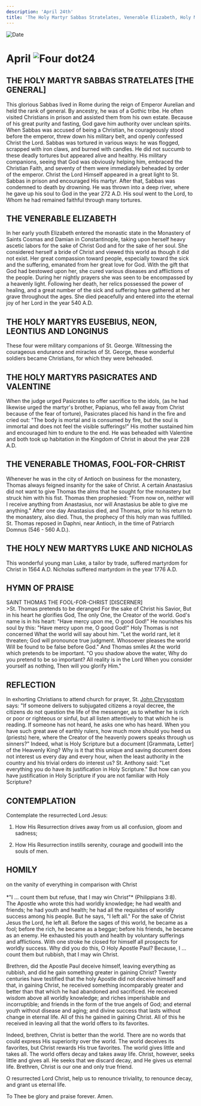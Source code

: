 ```yaml
---
description: 'April 24th'
title: 'The Holy Martyr Sabbas Stratelates, Venerable Elizabeth, Holy Martyrs Eusebius, Neon, Leontius, and Longinus, Holy Martyrs Pasicrates and Valentine, Venerable Thomas the Fool for Christ'
---
```


<CustomPaginator />
<RunningHead />

<Image src="/title-imprint.png" height={68} width={50} alt="Date" className="title-imprint"/>

# <div id="date">April <Image className="four-dot" src="/four-dot.png" height={15} width={15} alt="Four dot" />24</div>

## THE HOLY MARTYR SABBAS STRATELATES [THE GENERAL]

This glorious Sabbas lived in Rome during the reign of Emperor Aurelian and held the rank of general. By ancestry, he was of a Gothic tribe. He often visited Christians in prison and assisted them from his own estate. Because of his great purity and fasting, God gave him authority over unclean spirits. When Sabbas was accused of being a Christian, he courageously stood before the emperor, threw down his military belt, and openly confessed Christ the Lord. Sabbas was tortured in various ways: he was flogged, scrapped with iron claws, and burned with candles. He did not succumb to these deadly tortures but appeared alive and healthy. His military companions, seeing that God was obviously helping him, embraced the Christian Faith, and seventy of them were immediately beheaded by order of the emperor. Christ the Lord Himself appeared in a great light to St. Sabbas in prison and encouraged His martyr. After that, Sabbas was condemned to death by drowning. He was thrown into a deep river, where he gave up his soul to God in the year 272 A.D. His soul went to the Lord, to Whom he had remained faithful through many tortures.

## THE VENERABLE ELIZABETH

In her early youth Elizabeth entered the monastic state in the Monastery of Saints Cosmas and Damian in Constantinople, taking upon herself heavy ascetic labors for the sake of Christ God and for the sake of her soul. She considered herself a bride of Christ and viewed this world as though it did not exist. Her great compassion toward people, especially toward the sick and the suffering, emanated from her great love for God. With the gift that God had bestowed upon her, she cured various diseases and afflictions of the people. During her nightly prayers she was seen to be encompassed by a heavenly light. Following her death, her relics possessed the power of healing, and a great number of the sick and suffering have gathered at her grave throughout the ages. She died peacefully and entered into the eternal joy of her Lord in the year 540 A.D.

## THE HOLY MARTYRS EUSEBIUS, NEON, LEONTIUS AND LONGINUS

These four were military companions of St. George. Witnessing the courageous endurance and miracles of St. George, these wonderful soldiers became Christians, for which they were beheaded.

## THE HOLY MARTYRS PASICRATES AND VALENTINE

When the judge urged Pasicrates to offer sacrifice to the idols, (as he had likewise urged the martyr's brother, Papianus, who fell away from Christ because of the fear of torture), Pasicrates placed his hand in the fire and cried out: "The body is mortal and is consumed by fire, but the soul is immortal and does not feel the visible sufferings!" His mother sustained him and encouraged him to endure to the end. He was beheaded with Valentine and both took up habitation in the Kingdom of Christ in about the year 228 A.D.

## THE VENERABLE THOMAS, FOOL-FOR-CHRIST

Whenever he was in the city of Antioch on business for the monastery, Thomas always feigned insanity for the sake of Christ. A certain Anastasius did not want to give Thomas the alms that he sought for the monastery but struck him with his fist. Thomas then prophesied: "From now on, neither will I receive anything from Anastasius, nor will Anastasius be able to give me anything." After one day Anastasius died, and Thomas, prior to his return to the monastery, also died. Thus, the prophecy of this holy man was fulfilled. St. Thomas reposed in Daphni, near Antioch, in the time of Patriarch Domnus (546 - 560 A.D.).

## THE HOLY NEW MARTYRS LUKE AND NICHOLAS

This wonderful young man Luke, a tailor by trade, suffered martyrdom for Christ in 1564 A.D. Nicholas suffered martyrdom in the year 1776 A.D.


## HYMN OF PRAISE
<div style={{textAlign:'center', color:'crimson', fontWeight:'bold'}}>
SAINT THOMAS THE FOOL-FOR-CHRIST [DISCERNER]
</div>
>St. Thomas pretends to be deranged  
For the sake of Christ his Savior,  
But in his heart he glorifies God,  
The only One, the Creator of the world.  
God's name is in his heart:  
"Have mercy upon me, O good God!"  
He nourishes his soul by this:  
"Have mercy upon me, O good God!"  
Holy Thomas is not concerned  
What the world will say about him.  
"Let the world rant, let it threaten;  
God will pronounce true judgment.  
Whosoever pleases the world  
Will be found to be false before God."  
And Thomas smiles  
At the world which pretends to be important.  
"O you shadow above the water,  
Why do you pretend to be so important?  
All reality is in the Lord  
When you consider yourself as nothing,  
Then will you glorify Him."  


## REFLECTION

In exhorting Christians to attend church for prayer, St. [John Chrysostom](/november/13th) says: "If someone delivers to subjugated citizens a royal decree, the citizens do not question the life of the messenger, as to whether he is rich or poor or righteous or sinful, but all listen attentively to that which he is reading. If someone has not heard, he asks one who has heard. When you have such great awe of earthly rulers, how much more should you heed us (priests) here, where the Creator of the heavenly powers speaks through us sinners?" Indeed, what is Holy Scripture but a document [Grammata, Letter] of the Heavenly King? Why is it that this unique and saving document does not interest us every day and every hour, when the least authority in the country and his trivial orders do interest us? St. Anthony said: "Let everything you do have its justification in Holy Scripture." But how can you have justification in Holy Scripture if you are not familiar with Holy Scripture?


## CONTEMPLATION

Contemplate the resurrected Lord Jesus:

1. How His Resurrection drives away from us all confusion, gloom and sadness;

2. How His Resurrection instills serenity, courage and goodwill into the souls of men.


## HOMILY
<div style={{textAlign:'center', color:'crimson', fontWeight:'bold'}}>
on the vanity of everything in comparison with Christ
</div><br />
<div style={{textAlign:'right'}}>
*"I ... count them but refuse, that I may win Christ"* (Philippians 3:8).
</div>
The Apostle who wrote this had worldly knowledge; he had wealth and friends; he had youth and health; he had all the requisites of worldly success among his people. But he says, "I left all." For the sake of Christ Jesus the Lord, he left all. Before the sages of this world, he became as a fool; before the rich, he became as a beggar; before his friends, he became as an enemy. He exhausted his youth and health by voluntary sufferings and afflictions. With one stroke he closed for himself all prospects for worldly success. Why did you do this, O Holy Apostle Paul? Because, I ... count them but rubbish, that I may win Christ.

Brethren, did the Apostle Paul deceive himself, leaving everything as rubbish, and did he gain something greater in gaining Christ? Twenty centuries have testified that the holy Apostle did not deceive himself and that, in gaining Christ, he received something incomparably greater and better than that which he had abandoned and sacrificed. He received wisdom above all worldly knowledge; and riches imperishable and incorruptible; and friends in the form of the true angels of God; and eternal youth without disease and aging; and divine success that lasts without change in eternal life. All of this he gained in gaining Christ. All of this he received in leaving all that the world offers to its favorites.

Indeed, brethren, Christ is better than the world. There are no words that could express His superiority over the world. The world deceives its favorites, but Christ rewards His true favorites. The world gives little and takes all. The world offers decay and takes away life. Christ, however, seeks little and gives all. He seeks that we discard decay, and He gives us eternal life. Brethren, Christ is our one and only true friend.

O resurrected Lord Christ, help us to renounce triviality, to renounce decay, and grant us eternal life.

To Thee be glory and praise forever. Amen.